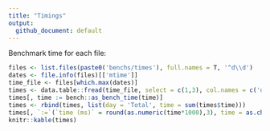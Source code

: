 ```yaml
---
title: "Timings"
output:
  github_document: default
---
```


Benchmark time for each file:

```r
files <- list.files(paste0('benchs/times'), full.names = T, '^d\\d')
dates <- file.info(files)[['mtime']]
time_file <- files[which.max(dates)]
times <- data.table::fread(time_file, select = c(1,3), col.names = c('day', 'time'))
times[, time := bench::as_bench_time(time)]
times <- rbind(times, list(day = 'Total', time = sum(times$time)))
times[, `:=`(`time (ms)` = round(as.numeric(time*1000),3), time = as.character(time))]
knitr::kable(times)
```
